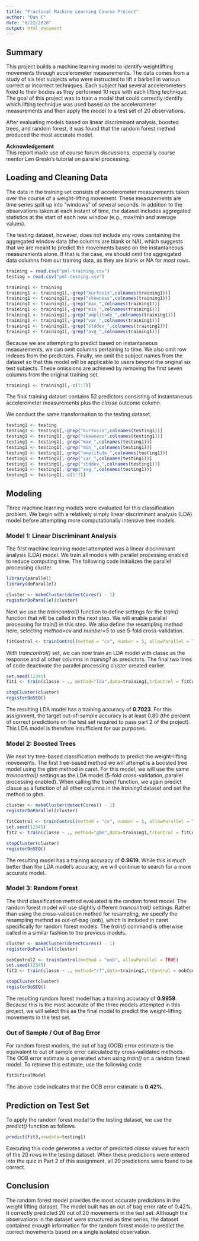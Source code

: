 ```yaml
---
title: "Practical Machine Learning Course Project"
author: "Dan C"
date: "8/22/2020"
output: html_document
---
```


## Summary
This project builds a machine learning model to identify weightlifting movements through accelerometer measurements. The data comes from a study of six test subjects who were instructed to lift a barbell in various correct or incorrect techniques. Each subject had several accelerometers fixed to their bodies as they performed 10 reps with each lifting technique. The goal of this project was to train a model that could correctly identify which lifting technique was used based on the accelerometer measurements and then apply the model to a test set of 20 observations.

After evaluating models based on linear discriminant analysis, boosted trees, and random forest, it was found that the random forest method produced the most accurate model.

**Acknowledgement**  
This report made use of course forum discussions, especially course mentor Len Greski's tutorial on parallel processing. 

## Loading and Cleaning Data
The data in the training set consists of accelerometer measurements taken over the course of a weight-lifting movement. These measurements are time series split up into "windows" of several seconds. In addition to the observations taken at each instant of time, the dataset includes aggregated statistics at the start of each new window (e.g., max/min and average values). 

The testing dataset, however, does not include any rows containing the aggregated window data (the columns are blank or NA), which suggests that we are meant to predict the movements based on the instantaneous measurements alone. If that is the case, we should omit the aggregated data columns from our training data, as they are blank or NA for most rows.    
```r
training = read.csv("pml-training.csv")
testing = read.csv("pml-testing.csv")

training1 <- training
training1 <- training1[,-grep("kurtosis",colnames(training1))]
training1 <- training1[,-grep("skewness",colnames(training1))]
training1 <- training1[,-grep("max_",colnames(training1))]
training1 <- training1[,-grep("min_",colnames(training1))]
training1 <- training1[,-grep("amplitude_",colnames(training1))]
training1 <- training1[,-grep("var_",colnames(training1))]
training1 <- training1[,-grep("stddev_",colnames(training1))]
training1 <- training1[,-grep("avg_",colnames(training1))]
```

Because we are attempting to predict based on instantaneous measurements, we can omit columns pertaining to time. We also omit row indexes from the predictors. Finally, we omit the subject names from the dataset so that this model will be applicable to users beyond the original six test subjects. These omissions are achieved by removing the first seven columns from the original training set.
```r
training1 <- training1[,-c(1:7)]
```

The final training dataset contains 52 predictors consisting of instantaneous accelerometer measurements plus the *classe* outcome column.

We conduct the same transformation to the testing dataset.

```r
testing1 <- testing
testing1 <- testing1[,-grep("kurtosis",colnames(testing1))]
testing1 <- testing1[,-grep("skewness",colnames(testing1))]
testing1 <- testing1[,-grep("max_",colnames(testing1))]
testing1 <- testing1[,-grep("min_",colnames(testing1))]
testing1 <- testing1[,-grep("amplitude_",colnames(testing1))]
testing1 <- testing1[,-grep("var_",colnames(testing1))]
testing1 <- testing1[,-grep("stddev_",colnames(testing1))]
testing1 <- testing1[,-grep("avg_",colnames(testing1))]
testing1 <- testing1[,-c(1:7)]
```

## Modeling

Three machine learning models were evaluated for this classification problem. We begin with a relatively simply linear discriminant analysis (LDA) model before attempting more computationally intensive tree models.

### Model 1: Linear Discriminant Analysis

The first machine learning model attempted was a linear discriminant analysis (LDA) model. We train all models with parallel processing enabled to reduce computing time. The following code initializes the parallel processing cluster.

```r
library(parallel)
library(doParallel)

cluster <- makeCluster(detectCores() - 1)
registerDoParallel(cluster)
```

Next we use the *traincontrol()* function to define settings for the *train()* function that will be called in the next step. We will enable parallel processing for train() in this step. We also define the resampling method here, selecting *method=cv* and *number=5* to use 5-fold cross-validation.     
```r
fitControl <- trainControl(method = "cv", number = 5, allowParallel = TRUE)
```

With *traincontrol()* set, we can now train an LDA model with classe as the response and all other columns in *training1* as predictors. The final two lines of code deactivate the parallel processing cluster created earlier.
```r
set.seed(12345)
fit1 <- train(classe ~ ., method="lda",data=training1,trControl = fitControl)

stopCluster(cluster)
registerDoSEQ()
```
The resulting LDA model has a training accuracy of **0.7023**. For this assignment, the target out-of-sample accuracy is at least 0.80 (the percent of correct predictions on the test set required to pass part 2 of the project). This LDA model is therefore insufficient for our purposes.  

### Model 2: Boosted Trees
We next try tree-based classification methods to predict the weight-lifting movements. The first tree-based method we will attempt is a boosted tree model using the *gbm* method in caret. For this model, we will use the same *traincontrol()* settings as the LDA model (5-fold cross-validation, parallel processing enabled). When calling the *train()* function, we again predict classe as a function of all other columns in the *training1* dataset and set the method to *gbm*.   

```r
cluster <- makeCluster(detectCores() - 1)
registerDoParallel(cluster)

fitControl <- trainControl(method = "cv", number = 5, allowParallel = TRUE)
set.seed(12345)
fit2 <- train(classe ~ ., method="gbm",data=training1,trControl = fitControl,verbose=FALSE)

stopCluster(cluster)
registerDoSEQ()

```
The resulting model has a training accuracy of **0.9619**. While this is much better than the LDA model's accuracy, we will continue to search for a more accurate model.

### Model 3: Random Forest
The third classification method evaluated is the random forest model. The random forest model will use slightly different *traincontrol()* settings. Rather than using the cross-validation method for resampling, we specify the resampling method as out-of-bag (oob), which is included in caret specifically for random forest models. The *train()* command is otherwise called in a similar fashion to the previous models. 
```r
cluster <- makeCluster(detectCores() - 1)
registerDoParallel(cluster)

oobControl2 <- trainControl(method = "oob", allowParallel = TRUE)
set.seed(12345)
fit3 <- train(classe ~ ., method="rf",data=training1,trControl = oobControl2)

stopCluster(cluster)
registerDoSEQ()

```

The resulting random forest model has a training accuracy of **0.9959**. Because this is the most accurate of the three models attempted in this project, we will select this as the final model to predict the weight-lifting movements in the test set.

### Out of Sample / Out of Bag Error
For random forest models, the out of bag (OOB) error estimate is the equivalent to out of sample error calculated by cross-validated methods. The OOB error estimate is generated when using *train()* on a random forest model. To retrieve this estimate, use the following code:

```r
fit3$finalModel
```

The above code indicates that the OOB error estimate is **0.42%**.


## Prediction on Test Set
To apply the random forest model to the testing dataset, we use the *predict()* function as follows.
```r
predict(fit3,newdata=testing1)
```

Executing this code generates a vector of predicted *classe* values for each of the 20 rows in the testing dataset. When these predictions were entered into the quiz in Part 2 of this assignment, all 20 predictions were found to be correct. 

## Conclusion
The random forest model provides the most accurate predictions in the weight lifting dataset. The model built has an out of bag error rate of 0.42%. It correctly predicted 20 out of 20 movements in the test set. Although the observations in the dataset were structured as time series, the dataset contained enough information for the random forest model to predict the correct movements based on a single isolated observation.

